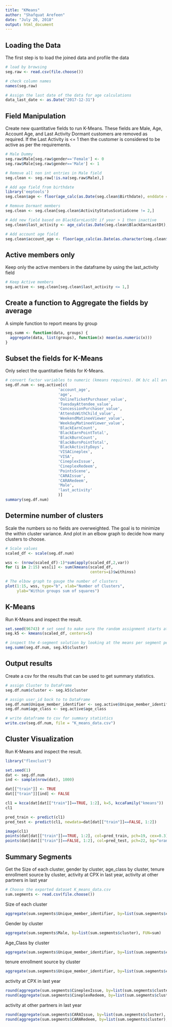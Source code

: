 ```yaml
---
title: "KMeans"
author: "Shafquat Arefeen"
date: "July 20, 2018"
output: html_document
---
```

## Loading the Data

The first step is to load the joined data and profile the data

```r
# load by browsing
seg.raw <- read.csv(file.choose())

# check column names 
names(seg.raw)

# Assign the last date of the data for age calculations
data_last_date <- as.Date("2017-12-31")
```

## Field Manipulation

Create new quantitative fields to run K-Means.
These fields are Male, Age, Account Age, and Last Activity
Dormant customers are removed as required. If the Last Activity is <= 1 then the customer is considered to be active as per the requirements.

```r
# Male Dummy
seg.raw$Male[seg.raw$gender=='Female'] <- 0
seg.raw$Male[seg.raw$gender=='Male'] <- 1

# Remove all non int entries in Male field
seg.clean <- seg.raw[!is.na(seg.raw$Male),]

# Add age field from birthdate
library('eeptools')
seg.clean$age <- floor(age_calc(as.Date(seg.clean$Birthdate), enddate = data_last_date, units = "years"))

# Remove Dormant members
seg.clean <- seg.clean[seg.clean$ActivityStatusScotiaScene != 2,]

# Add new field based on BlackEarnLastDt if year > 1 then inactive
seg.clean$last_activity <- age_calc(as.Date(seg.clean$BlackEarnLastDt), enddate = data_last_date, units = "years")

# Add account age field
seg.clean$account_age <- floor(age_calc(as.Date(as.character(seg.clean$AccountOpenKey), "%Y%m%d"), enddate = data_last_date, units = "months"))

```

## Active members only

Keep only the active members in the dataframe by using the last_activity field

```r
# Keep Active members
seg.active <- seg.clean[seg.clean$last_activity <= 1,]
```


## Create a function to Aggregate the fields by average

A simple function to report means by group

```r
seg.summ <- function(data, groups) {
  aggregate(data, list(groups), function(x) mean(as.numeric(x)))  
}
```


## Subset the fields for K-Means

Only select the quantitative fields for K-Means.

```r
# convert factor variables to numeric (kmeans requires). OK b/c all are binary.
seg.df.num <- seg.active[c(
                       'account_age',
                       'age',
                       'OnlineTicketPurchaser_value',
                       'TuesdayAttendee_value',
                       'ConcessionPurchaser_value',
                       'AttendsWithChild_value',
                       'WeekendMatineeViewer_value',
                       'WeekdayMatineeViewer_value',
                       'BlackEarnCount',
                       'BlackEarnPointTotal',
                       'BlackBurnCount',
                       'BlackBurnPointTotal',
                       'BlackActivityDays',
                       'VISACineplex',
                       'VISA',
                       'CineplexIssue',
                       'CineplexRedeem',
                       'PointsScene',
                       'CARAIssue',
                       'CARARedeem',
                       'Male',
                       'last_activity'
                       )]
summary(seg.df.num)
```

## Determine number of clusters

Scale the numbers so no fields are overweighted.
The goal is to minimize the within cluster variance. And plot in an elbow graph to decide how many clusters to choose.

```r
# Scale values
scaled_df <- scale(seg.df.num)

wss <- (nrow(scaled_df)-1)*sum(apply(scaled_df,2,var))
for (i in 2:15) wss[i] <- sum(kmeans(scaled_df, 
                                     centers=i)$withinss)

# The elbow graph to gauge the number of clusters
plot(1:15, wss, type="b", xlab="Number of Clusters",
     ylab="Within groups sum of squares")
```


## K-Means

Run K-Means and inspect the result.

```r
set.seed(96743) # set seed to make sure the random assignment starts at the same point
seg.k5 <- kmeans(scaled_df, centers=5)

# inspect the 4-segment solution by looking at the means per segment per numeric
seg.summ(seg.df.num, seg.k5$cluster)
```

## Output results
Create a csv for the results that can be used to get summary statistics.

```r
# assign Cluster to DataFrame
seg.df.num$cluster <- seg.k5$cluster

# assign user_id back to to DataFrame
seg.df.num$Unique_member_identifier <- seg.active$Unique_member_identifier
seg.df.num$age_class <- seg.active$age_class

# write dataframe to csv for summary statistics
write.csv(seg.df.num, file = "K_means_data.csv")
```



## Cluster Visualization
Run K-Means and inspect the result.

```r
library("flexclust")

set.seed(1)
dat <- seg.df.num
ind <- sample(nrow(dat), 1000)

dat[["train"]] <- TRUE
dat[["train"]][ind] <- FALSE

cl1 = kcca(dat[dat[["train"]]==TRUE, 1:2], k=5, kccaFamily("kmeans"))
cl1    

pred_train <- predict(cl1)
pred_test <- predict(cl1, newdata=dat[dat[["train"]]==FALSE, 1:2])

image(cl1)
points(dat[dat[["train"]]==TRUE, 1:2], col=pred_train, pch=19, cex=0.3)
points(dat[dat[["train"]]==FALSE, 1:2], col=pred_test, pch=22, bg="orange")
```

## Summary Segments
Get the Size of each cluster, gender by cluster, age_class by cluster, tenure enrollment source by cluster, activity at CPX in last year, activity at other partners in last year

```r
# Choose the exported dataset K_means_data.csv
sum.segments <- read.csv(file.choose())
```

Size of each cluster
```r
aggregate(sum.segments$Unique_member_identifier, by=list(sum.segments$cluster), FUN=length)
```
Gender by cluster
```r
aggregate(sum.segments$Male, by=list(sum.segments$cluster), FUN=sum)
```
Age_Class by cluster
```r
aggregate(sum.segments$Unique_member_identifier, by=list(sum.segments$cluster,sum.segments$age_class), FUN=length)
```
tenure enrollment source by cluster
```r
aggregate(sum.segments$Unique_member_identifier, by=list(sum.segments$cluster,sum.segments$account_age), FUN=length)
```
activity at CPX in last year
```r
round(aggregate(sum.segments$CineplexIssue, by=list(sum.segments$cluster), FUN=mean))
round(aggregate(sum.segments$CineplexRedeem, by=list(sum.segments$cluster), FUN=mean))
```
activity at other partners in last year
```r
round(aggregate(sum.segments$CARAIssue, by=list(sum.segments$cluster), FUN=mean))
round(aggregate(sum.segments$CARARedeem, by=list(sum.segments$cluster), FUN=mean))
```